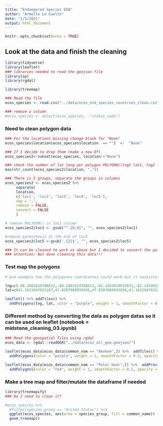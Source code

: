 ```yaml
---
title: "Endangered Species EDA"
author: "Armelle Le Guelte"
date: "1/5/2021"
output: html_document
---
```


```r
knitr::opts_chunk$set(echo = TRUE)
```

## Look at the data and finish the cleaning

```r
library(tidyverse)
library(leaflet)
### libraries needed to read the geojson file
library(sp)
library(rgdal)

library(treemap)
```

```r
### Read the file
ecos_species <- read.csv("../data/ecos_end_species_countries_clean.csv")
```

```r
### remove a column
#ecos_species <- select(ecos_species, -"status_code")
```

### Need to clean polygon data

```r
### For the locations missing change blank for "None"
ecos_species$location[ecos_species$location  == ""]  <-  "None"
```

```r
### If I decide to drop them (make a new Df)
ecos_species2<-subset(ecos_species, location!="None")
```


```r
### check the number of lat long per polygon POLYGON((lng1 lat1, lng2 lat2, etc.))
max(str_count(ecos_species2$location, ","))
```

```r
### There is 5 groups, separate the groups in columns
ecos_species2 <- ecos_species2 %>%
     separate(
     location,
     c('loc1', 'loc2', 'loc3', 'loc4', 'loc5'),
     sep = ",",
     remove = FALSE,
     convert = FALSE
     )
```

```r
# remove POLYGON(( in loc1 column
ecos_species2$loc1 <- gsub("^.{0,9}", "", ecos_species2$loc1)
```

```r
#remove parenthesis at the end of loc5
ecos_species2$loc5 <-gsub('.{2}$', "", ecos_species2$loc5)
```

```r
### It can be cleaned to work as above but I decided to convert the polygons data as geojson data in notebook (midstone_cleaning_03.ipynb)
### attention: Not done cleaning this data!!!
```


### Test map the polygons

```r
# And example how the polygones coordiantes could work but it necesitate extra cleaning 

lng=c(-88.2001819788612,-88.2001819788612,-82.1454910033833,-82.1454910033833,-88.2001819788612)	
lat=c(41.1621947025267,47.8207069935056,47.8207069935056,41.1621947025267,41.1621947025267)

leaflet() %>% addTiles() %>%
  addPolygons(lng, lat, color = "purple", weight = 1, smoothFactor = 0.5, opacity = 1.0, fillOpacity = 0.2, fillColor = "purple")

```

### Different method by converting the data as polygon datas so it can be used on leaflet (notebook = midstone_cleaning_03.ipynb)

```r
### Read the geospatial files using rgdal
ecos_data <- rgdal::readOGR("../data/ecos_all_geo.geojson/")
```

```r
leaflet(ecos_data[ecos_data$common_nam == "Akekee",]) %>%  addTiles() %>%
  addPolygons(color = "purple", weight = 1, smoothFactor = 0.5, opacity = 1.0, fillOpacity = 0.2, fillColor = "purple")
```

```r
leaflet(ecos_data[ecos_data$common_nam == "Polar bear",]) %>%  addProviderTiles("NASAGIBS.ViirsEarthAtNight2012") %>%
  addPolygons(color = "red", weight = 1, smoothFactor = 0.5, opacity = 1.0, fillOpacity = 0.2, fillColor = "red")
```

### Make a tree map and filter/mutate the dataframe if needed

```r
library(treemapify)
### Do I need to clean it?

```

```r
#ecos_species %>% 
  #filter(species_group == "United States") %>% 
  ggplot(ecos_species, aes(area = species_group, fill = common_name)) +
  geom_treemap()
```

